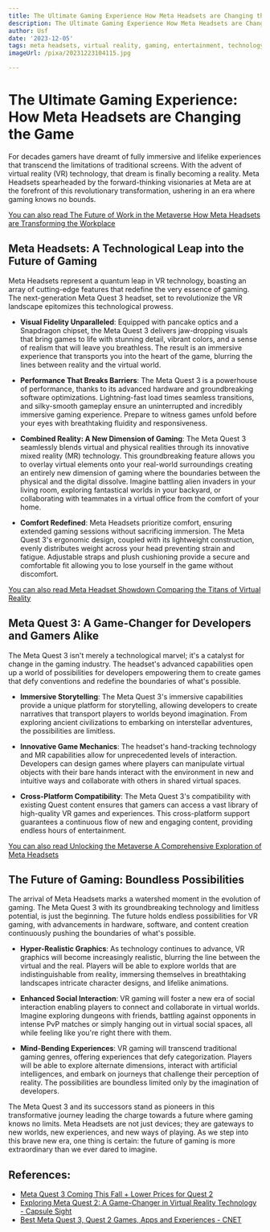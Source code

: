 ```yaml
---
title: The Ultimate Gaming Experience How Meta Headsets are Changing the Game
description: The Ultimate Gaming Experience How Meta Headsets are Changing the Game
author: Usf
date: '2023-12-05'
tags: meta headsets, virtual reality, gaming, entertainment, technology, innovation
imageUrl: /pixa/20231223104115.jpg

---
```

# The Ultimate Gaming Experience: How Meta Headsets are Changing the Game

For decades gamers have dreamt of fully immersive and lifelike experiences that transcend the limitations of traditional screens.  With the advent  of virtual reality (VR) technology, that dream is finally becoming a reality. Meta Headsets spearheaded by the forward-thinking visionaries at Meta are at the forefront of this revolutionary transformation, ushering in an  era  where  gaming knows no bounds.

[You can also  read The Future of Work in the Metaverse How  Meta  Headsets are Transforming the Workplace](The%20Future%20of%20Work%20in%20the%20Metaverse%20How%20Meta%20Headsets%20are%20Transforming%20the%20Workplace)


## Meta Headsets: A Technological Leap  into the  Future of Gaming

Meta Headsets represent a quantum leap in VR technology, boasting an array of cutting-edge features that redefine the very  essence of gaming. The  next-generation  Meta Quest 3 headset, set to revolutionize the VR landscape epitomizes this technological prowess.

* **Visual Fidelity Unparalleled**:  Equipped  with pancake optics and  a Snapdragon chipset, the Meta Quest 3 delivers  jaw-dropping visuals that bring games to life with  stunning  detail, vibrant colors, and a sense of realism that will leave  you breathless. The result is an immersive  experience that transports you into the heart of the game, blurring the lines between reality and the virtual world.

* **Performance That Breaks Barriers**: The Meta Quest 3 is a powerhouse of performance, thanks to its advanced  hardware and groundbreaking software optimizations. Lightning-fast load times  seamless transitions,  and silky-smooth gameplay  ensure an uninterrupted  and incredibly immersive gaming experience. Prepare to witness games unfold before your eyes with  breathtaking  fluidity and responsiveness.

* **Combined Reality: A New Dimension of Gaming**: The Meta Quest 3 seamlessly  blends virtual and  physical realities through its innovative mixed reality (MR) technology. This groundbreaking feature allows you to overlay virtual elements onto your real-world surroundings creating an entirely new dimension of gaming where the boundaries between the physical and the digital dissolve. Imagine battling alien invaders in your living room, exploring fantastical worlds in  your backyard, or collaborating with teammates in a virtual  office from the comfort of your home.

* **Comfort Redefined**: Meta Headsets prioritize comfort, ensuring extended gaming sessions without sacrificing immersion. The Meta Quest 3's ergonomic design, coupled with its lightweight construction, evenly  distributes weight across your head preventing strain and fatigue. Adjustable straps  and plush cushioning provide a secure and comfortable fit  allowing you to lose yourself in the game without discomfort.

[You can also read Meta Headset Showdown Comparing the Titans of  Virtual Reality](Meta%20Headset%20Showdown%20Comparing%20the%20Titans%20of%20Virtual%20Reality)


##  Meta Quest 3: A Game-Changer for Developers and Gamers Alike

The Meta Quest 3 isn't merely a  technological marvel; it's a catalyst  for change in the gaming industry. The headset's advanced capabilities  open up a world of possibilities for developers empowering  them to create games that defy  conventions and redefine the boundaries of what's possible.

* **Immersive Storytelling**: The Meta Quest  3's  immersive capabilities  provide a unique platform for storytelling, allowing developers to create narratives that transport  players to  worlds beyond  imagination. From exploring ancient civilizations to embarking on  interstellar adventures, the possibilities are limitless.

* **Innovative Game Mechanics**: The headset's hand-tracking technology and  MR capabilities allow for unprecedented levels of interaction. Developers can design games  where players can manipulate virtual objects with their bare hands interact with the environment in new  and intuitive ways and  collaborate with others in shared virtual spaces.

* **Cross-Platform Compatibility**: The Meta Quest 3's compatibility with existing Quest content ensures that gamers  can access a vast  library of  high-quality VR games and experiences. This cross-platform  support guarantees a continuous flow of new and engaging  content, providing endless hours of entertainment.

[You can also read Unlocking the Metaverse A Comprehensive Exploration of Meta Headsets](Unlocking%20the%20Metaverse%20A%20Comprehensive%20Exploration%20of%20Meta%20Headsets)


## The Future of Gaming: Boundless  Possibilities

The  arrival of Meta Headsets  marks a  watershed moment in the evolution of gaming. The Meta Quest 3 with its groundbreaking  technology and limitless potential, is just the beginning. The future holds endless possibilities for VR  gaming,  with advancements in hardware, software,  and content creation continuously pushing the boundaries of what's possible.

* **Hyper-Realistic Graphics**: As technology continues to advance, VR graphics  will become increasingly realistic, blurring the line between the virtual and the real. Players will be able to  explore worlds that are indistinguishable from reality, immersing  themselves in breathtaking landscapes intricate character designs, and lifelike animations.

* **Enhanced Social Interaction**:  VR gaming will foster a new  era of social  interaction enabling players to connect and collaborate in virtual worlds.  Imagine exploring  dungeons with friends, battling against opponents in intense PvP matches or simply hanging out in virtual  social spaces, all while feeling like you're right there with them.

* **Mind-Bending Experiences**: VR gaming will transcend traditional gaming genres, offering experiences that defy categorization. Players  will be able to explore alternate dimensions, interact with artificial intelligences, and embark on journeys  that challenge their perception of reality. The possibilities are boundless  limited only by the imagination of developers.

The  Meta  Quest 3 and its successors stand as pioneers in this transformative journey leading the charge towards  a future where gaming knows no  limits. Meta  Headsets are not just devices; they are gateways to new worlds, new experiences, and new ways of playing. As  we step into this brave new era, one thing is certain: the future of gaming is more extraordinary than  we ever dared to imagine.

## References:
- [Meta Quest 3 Coming This Fall + Lower Prices for Quest 2](https://about.fb.com/news/2023/06/meta-quest-3-coming-this-fall/)
- [Exploring Meta Quest 2: A Game-Changer in Virtual Reality Technology - Capsule Sight](https://capsulesight.com/vrglasses/exploring-meta-quest-2-a-game-changer-in-virtual-reality-technology/)
- [Best Meta Quest 3, Quest 2 Games, Apps and Experiences - CNET](https://www.cnet.com/tech/gaming/best-oculus-quest-2-quest-3-games-and-experiences/)
